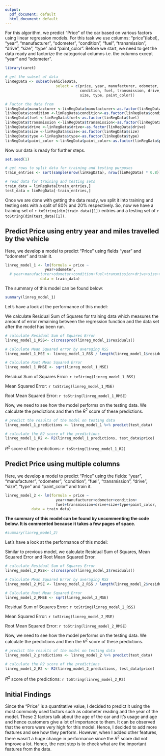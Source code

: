 ```yaml
---
output:
  pdf_document: default
  html_document: default
--- 
```



For this algorithm, we predict "Price" of the car based on various factors using linear regression models. For this task we use columns: "price"(label), "year", "manufacturer", "odometer", "condition", "fuel", "transmission", "drive", "size", "type" and "paint_color". Before we start, we need to get the data ready and factorize the categorical columns i.e. the columns except "year" and "odometer".

```r

library(caret)

# get the subset of data
linRegData <- subset(vehicleData, 
                       select = c(price, year, manufacturer, odometer,
                                  condition, fuel, transmission, drive,
                                  size, type, paint_color))

# Factor the data from
linRegData$manufacturer <-linRegData$manufacturer<-as.factor(linRegData$manufacturer)
linRegData$condition <-linRegData$condition<-as.factor(linRegData$condition)
linRegData$fuel <-linRegData$fuel<-as.factor(linRegData$fuel)
linRegData$transmission <-linRegData$transmission<-as.factor(linRegData$transmission)
linRegData$drive <-linRegData$drive<-as.factor(linRegData$drive)
linRegData$size <-linRegData$size<-as.factor(linRegData$size)
linRegData$type <-linRegData$type<-as.factor(linRegData$type)
linRegData$paint_color <-linRegData$paint_color<-as.factor(linRegData$paint_color)
```

Now our data is ready for further steps.

```r
set.seed(1)

# get rows to split data for training and testing purposes
train_entries <- sort(sample(nrow(linRegData), nrow(linRegData) * 0.8))

# read data for training and testing sets
train_data = linRegData[train_entries,]
test_data = linRegData[-train_entries,]
```

Once we are done with getting the data ready, we split it into training and testing sets with a split of 80% and 20% respectively. So, now we have a training set of `r toString(dim(train_data)[1])` entries and a testing set of `r toString(dim(test_data)[1])`.


## Predict Price using entry year and miles travelled by the vehicle

Here, we develop a model to predict "Price" using fields "year" and "odometer" and train it.

```r
linreg_model_1 <- lm(formula = price ~ 
                  year+odometer,
  # year+manufacturer+odometer+condition+fuel+transmission+drive+size+type+paint_color,
                data = train_data)
```

The summary of this model can be found below:
```r
summary(linreg_model_1)
```

Let's have a look at the performance of this model:

We calculate Residual Sum of Squares for training data which measures the amount of error remaining between the regression function and the data set after the model has been run.

```r
# calculate Residual Sum of Squares Error
linreg_model_1_RSS<- c(crossprod(linreg_model_1$residuals))

# Calculate Mean Squared error by averaging RSS
linreg_model_1_MSE <- linreg_model_1_RSS / length(linreg_model_1$residuals)

# Calculate Root Mean Squared Error 
linreg_model_1_RMSE <- sqrt(linreg_model_1_MSE)
```
Residual Sum of Squares Error: `r toString(linreg_model_1_RSS)`

Mean Squared Error: `r toString(linreg_model_1_MSE)`

Root Mean Squared Error: `r toString(linreg_model_1_RMSE)`

Now, we need to see how the model performs on the testing data. We calculate the predictions and then the $R^2$ score of these predictions.

```r
# predict the results of the model on testing data
linreg_model_1_predictions <- linreg_model_1 %>% predict(test_data)

# calculate the R2 score of the predictions
linreg_model_1_R2 <- R2(linreg_model_1_predictions, test_data$price)
```
$R^2$ score of the predictions: `r toString(linreg_model_1_R2)`



## Predict Price using multiple columns

Here, we develop a model to predict "Price" using the fields: "year", "manufacturer", "odometer", "condition", "fuel", "transmission", "drive", "size", "type" and "paint_color" and train it.

```r
linreg_model_2 <- lm(formula = price ~
                       year+manufacturer+odometer+condition+
                       fuel+transmission+drive+size+type+paint_color,
            data = train_data)
```

**The summary of this model can be found by uncommenting the code below. It is commented because it takes a few pages of space.**
```r
#summary(linreg_model_2)
```

Let's have a look at the performance of this model:

Similar to previous model, we calculate Residual Sum of Squares, Mean Squared Error and Root Mean Squared Error.

```r
# calculate Residual Sum of Squares Error
linreg_model_2_RSS<- c(crossprod(linreg_model_2$residuals))

# Calculate Mean Squared Error by averaging RSS
linreg_model_2_MSE <- linreg_model_2_RSS / length(linreg_model_2$residuals)

# Calculate Root Mean Squared Error 
linreg_model_2_RMSE <- sqrt(linreg_model_2_MSE)
```
Residual Sum of Squares Error: `r toString(linreg_model_2_RSS)`

Mean Squared Error: `r toString(linreg_model_2_MSE)`

Root Mean Squared Error: `r toString(linreg_model_2_RMSE)`

Now, we need to see how the model performs on the testing data. We calculate the predictions and then the $R^2$ score of these predictions.

```r
# predict the results of the model on testing data
linreg_model_2_predictions <- linreg_model_2 %>% predict(test_data)

# calculate the R2 score of the predictions
linreg_model_2_R2 <- R2(linreg_model_2_predictions, test_data$price)
```
$R^2$ score of the predictions: `r toString(linreg_model_2_R2)`


## Initial Findings

Since the "Price" is a quantitative value, I decided to predict it using the most commonly used factors such as odometer reading and the year of the model. These 2 factors talk about the age of the car and it's usage and age and hence customers give a lot of importance to them. It can be observed that the errors were very high for this model. Hence, I decided to add more features and see how they perform. However, when I added other features, there wasn't a huge change in performance since the $R^2$ score did not improve a lot. Hence, the next step is to check what are the important features from the data.



<!-- ## Tuning -->

<!-- ```{r linreg_model_best, echo=TRUE} -->
<!-- library(leaps) -->
<!-- library(Metrics) -->

<!-- linreg_model_best <- regsubsets(price ~ -->
<!--                        year+odometer+manufacturer+odometer+condition+fuel+transmission+drive+size+type+paint_color, -->
<!--                        data = train_data, nvmax = 5,really.big=T) -->

<!-- ``` -->


<!-- ```{r linreg_model_bestsubset_rank, fig.cap="\\label{tab:linreg_model_bestsubset_rank}Best Subset Predictors Price" ,out.width="8in", out.height="5in", fig.align = 'center' }  -->
<!-- kable(summary(linreg_model_best)$outmat, caption = "\\label{tab:linreg_model_bestsubset_rank}Best Subset Predictors DL" ) %>% kable_styling(latex_options="scale_down")%>% -->
<!--   kable_styling(latex_options = "HOLD_position") -->

<!-- ``` -->




<!-- ```{r linreg_model_best_adjr2, fig.width=16, fig.height=4} -->

<!-- feats <- c("year", "manufacturer", "odometer", "condition", "fuel", "transmission", "drive", "size", "type", "paint_color") -->

<!-- png("tuning.png", width=600, height=300) -->

<!-- #look at adj r^2 -->
<!-- plot(summary(linreg_model_best)$adjr2,xlab="Predictor Rank", ylab = "Adjusted R2 Score", main = "All Features", pch = 16) -->

<!-- a<-dev.off() -->
<!-- ``` -->

<!-- ```{r linreg_model_tuning, out.width="6in", out.height="3in", fig.align = 'center',  fig.cap="\\label{fig:linreg_model_best_adjr2}Adjusted R^2 Contribution for all features"} -->
<!-- knitr::include_graphics("tuning.png", ) -->
<!-- ``` -->

<!-- According to the figure \ref{fig:linreg_model_best_adjr2}, it can be observed that the best features i.e. most informative features to use would be first 2: "year" and "odometer" and we have already developed a model based on them. Hence, we already have the -->

